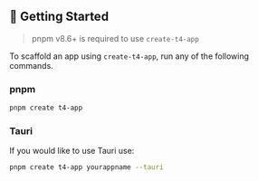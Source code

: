 ## 🚀 Getting Started

> pnpm v8.6+ is required to use `create-t4-app`

To scaffold an app using `create-t4-app`, run any of the following commands.

### **pnpm**

```bash
pnpm create t4-app
```

### **Tauri**

If you would like to use Tauri use:

```bash
pnpm create t4-app yourappname --tauri
```

